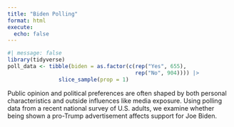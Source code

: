 ```yaml
---
title: "Biden Polling"
format: html
execute: 
  echo: false
---
```



```r
#| message: false
library(tidyverse)
poll_data <- tibble(biden = as.factor(c(rep("Yes", 655), 
                                        rep("No", 904)))) |> 
                slice_sample(prop = 1)
```
Public opinion and political preferences are often shaped by both personal characteristics and outside influences like media exposure. Using polling data from a recent national survey of U.S. adults, we examine whether being shown a pro-Trump advertisement affects support for Joe Biden.

